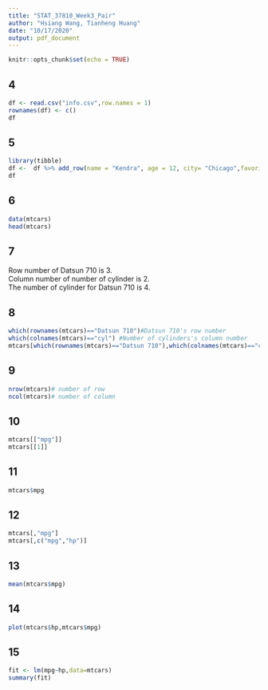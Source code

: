 ```yaml
---
title: "STAT_37810_Week3_Pair"
author: "Hsiang Wang, Tianheng Huang"
date: "10/17/2020"
output: pdf_document
---
```


```r
knitr::opts_chunk$set(echo = TRUE)
```

## 4
```r
df <- read.csv("info.csv",row.names = 1)
rownames(df) <- c()
df
```


## 5
```r
library(tibble)
df <-  df %>% add_row(name = "Kendra", age = 12, city= "Chicago",favorite.color="red",height.cm.=168,weight.kg.=55)
df
```


## 6
```r
data(mtcars)
head(mtcars)

```


## 7\

Row number of Datsun 710 is 3. \
Column number of number of cylinder is 2.\
The number of cylinder for Datsun 710 is 4.\

## 8
```r
which(rownames(mtcars)=="Datsun 710")#Datsun 710's row number 
which(colnames(mtcars)=="cyl") #Number of cylinders's column number
mtcars[which(rownames(mtcars)=="Datsun 710"),which(colnames(mtcars)=="cyl")]
```


## 9
```r
nrow(mtcars)# number of row
ncol(mtcars)# number of column
```

## 10
```r
mtcars[["mpg"]]
mtcars[[1]]
```

## 11
```r
mtcars$mpg
```

## 12
```r
mtcars[,"mpg"]
mtcars[,c("mpg","hp")]
```

## 13
```r
mean(mtcars$mpg)

```

## 14
```r
plot(mtcars$hp,mtcars$mpg)

```

## 15
```r
fit <- lm(mpg~hp,data=mtcars)
summary(fit)

```



